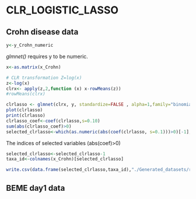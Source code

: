 # CLR_LOGISTIC_LASSO {#clr}

## Crohn disease data

```r
y<-y_Crohn_numeric 
```

*glmnet()* requires y to be numeric.

```r
x<-as.matrix(x_Crohn) 

# CLR transformation Z=log(x)
z<-log(x)
clrx<- apply(z,2,function (x) x-rowMeans(z))
#rowMeans(clrx)  

clrlasso <- glmnet(clrx, y, standardize=FALSE , alpha=1,family="binomial", lambda=seq(0.015,2,0.01)) 
plot(clrlasso)
print(clrlasso)
clrlasso_coef<-coef(clrlasso,s=0.10)
sum(abs(clrlasso_coef)>0)
selected_clrlasso<-which(as.numeric(abs(coef(clrlasso, s=0.1)))>0)[-1]; 
```

The indices of selected variables (abs(coef)>0)

```r
selected_clrlasso<-selected_clrlasso-1
taxa_id<-colnames(x_Crohn)[selected_clrlasso]

write.csv(data.frame(selected_clrlasso,taxa_id),"./Generated_datasets/results_clrlasso_Crohn12.csv")
```

## BEME day1 data